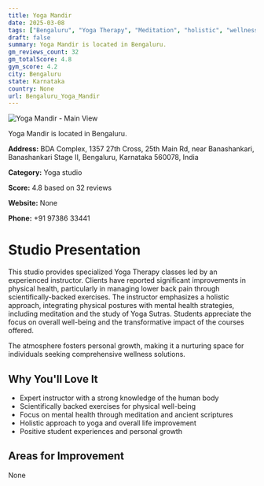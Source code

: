 ```yaml
---
title: Yoga Mandir
date: 2025-03-08
tags: ["Bengaluru", "Yoga Therapy", "Meditation", "holistic", "wellness", "Bengaluru"]  
draft: false
summary: Yoga Mandir is located in Bengaluru.
gm_reviews_count: 32
gm_totalScore: 4.8
gym_score: 4.2
city: Bengaluru
state: Karnataka
country: None
url: Bengaluru_Yoga_Mandir
---
```


<div className="aspect-[16/9] relative my-8">
  <img 
    src="https://streetviewpixels-pa.googleapis.com/v1/thumbnail?panoid=mBq71nwDeSOKjWeOhs9bfQ&cb_client=search.gws-prod.gps&w=408&h=240&yaw=112.55581&pitch=0&thumbfov=100"
    alt="Yoga Mandir - Main View"
    className="object-cover absolute inset-0 w-full h-full rounded-lg"
  />
</div>

Yoga Mandir is located in Bengaluru.

**Address:** BDA Complex, 1357 27th Cross, 25th Main Rd, near Banashankari, Banashankari Stage II, Bengaluru, Karnataka 560078, India

**Category:** Yoga studio

**Score:** 4.8 based on 32 reviews

**Website:** None

**Phone:** +91 97386 33441

# Studio Presentation

This studio provides specialized Yoga Therapy classes led by an experienced instructor. Clients have reported significant improvements in physical health, particularly in managing lower back pain through scientifically-backed exercises. The instructor emphasizes a holistic approach, integrating physical postures with mental health strategies, including meditation and the study of Yoga Sutras. Students appreciate the focus on overall well-being and the transformative impact of the courses offered.

The atmosphere fosters personal growth, making it a nurturing space for individuals seeking comprehensive wellness solutions.

## Why You'll Love It

- Expert instructor with a strong knowledge of the human body
- Scientifically backed exercises for physical well-being
- Focus on mental health through meditation and ancient scriptures
- Holistic approach to yoga and overall life improvement
- Positive student experiences and personal growth

## Areas for Improvement

None

<div className="grid grid-cols-1 xl:grid-cols-2 gap-4 my-8">

</div>